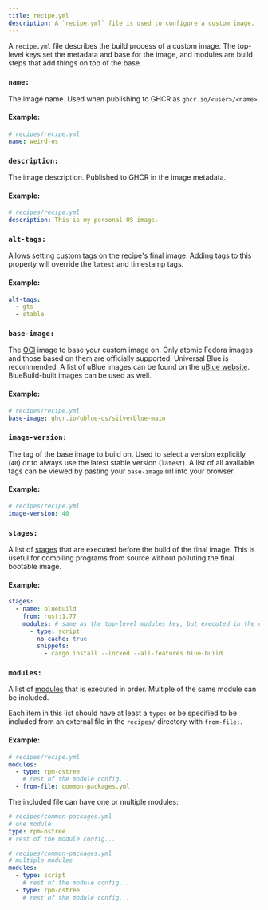 ```yaml
---
title: recipe.yml
description: A `recipe.yml` file is used to configure a custom image.
---
```


A `recipe.yml` file describes the build process of a custom image. The top-level keys set the metadata and base for the image, and modules are build steps that add things on top of the base.

### `name:`

The image name. Used when publishing to GHCR as `ghcr.io/<user>/<name>`.

#### Example:

```yaml
# recipes/recipe.yml
name: weird-os
```

### `description:`

The image description. Published to GHCR in the image metadata.

#### Example:

```yaml
# recipes/recipe.yml
description: This is my personal OS image.
```

### `alt-tags:`

Allows setting custom tags on the recipe's final image. Adding tags to this property will override the `latest` and timestamp tags.

#### Example:

```yaml
alt-tags:
  - gts
  - stable
```

### `base-image:`

The [OCI](https://opencontainers.org/) image to base your custom image on. Only atomic Fedora images and those based on them are officially supported. Universal Blue is recommended. A list of uBlue images can be found on the [uBlue website](https://universal-blue.org/images/). BlueBuild-built images can be used as well.

#### Example:

```yaml
# recipes/recipe.yml
base-image: ghcr.io/ublue-os/silverblue-main
```

### `image-version:`

The tag of the base image to build on. Used to select a version explicitly (`40`) or to always use the latest stable version (`latest`). A list of all available tags can be viewed by pasting your `base-image` url into your browser.

#### Example:

```yaml
# recipes/recipe.yml
image-version: 40
```

### `stages:`

A list of [stages](/references/stages/) that are executed before the build of the final image. This is useful for compiling programs from source without polluting the final bootable image.

#### Example:

```yaml
stages:
  - name: bluebuild
    from: rust:1.77
    modules: # same as the top-level modules key, but executed in the custom stage
      - type: script
        no-cache: true
        snippets:
          - cargo install --locked --all-features blue-build
```

### `modules:`

A list of [modules](/reference/module/) that is executed in order. Multiple of the same module can be included.

Each item in this list should have at least a `type:` or be specified to be included from an external file in the `recipes/` directory with `from-file:`.

#### Example:

```yaml
# recipes/recipe.yml
modules:
  - type: rpm-ostree
    # rest of the module config...
  - from-file: common-packages.yml
```

The included file can have one or multiple modules:

```yaml
# recipes/common-packages.yml
# one module
type: rpm-ostree
# rest of the module config...
```

```yaml
# recipes/common-packages.yml
# multiple modules
modules:
  - type: script
    # rest of the module config...
  - type: rpm-ostree
    # rest of the module config...
```
